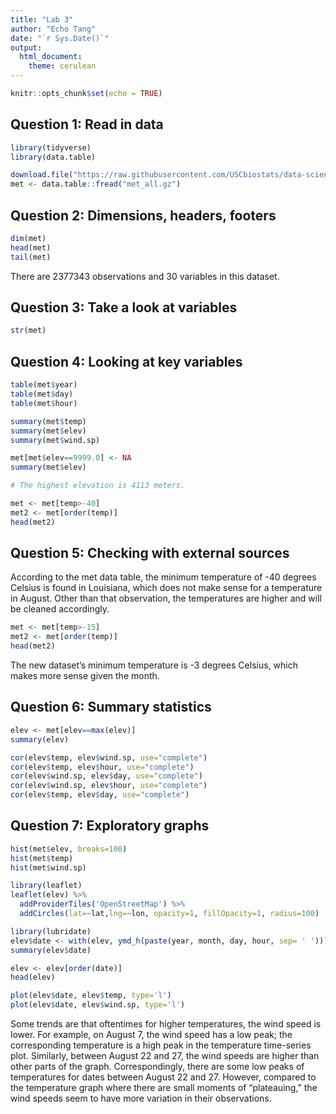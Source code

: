 ```yaml
---
title: "Lab 3"
author: "Echo Tang"
date: "`r Sys.Date()`"
output: 
  html_document: 
    theme: cerulean
---
```


```r
knitr::opts_chunk$set(echo = TRUE)
```

## Question 1: Read in data

```r
library(tidyverse)
library(data.table)

download.file("https://raw.githubusercontent.com/USCbiostats/data-science-data/master/02_met/met_all.gz", "met_all.gz", method="libcurl", timeout = 60)
met <- data.table::fread("met_all.gz")

```

## Question 2: Dimensions, headers, footers

```r
dim(met)
head(met)
tail(met)
```
There are 2377343 observations and 30 variables in this dataset. 

## Question 3: Take a look at variables

```r
str(met)

```

## Question 4: Looking at key variables

```r
table(met$year)
table(met$day)
table(met$hour)

summary(met$temp)
summary(met$elev)
summary(met$wind.sp)

met[met$elev==9999.0] <- NA
summary(met$elev)

# The highest elevation is 4113 meters.

met <- met[temp>-40]
met2 <- met[order(temp)]
head(met2)

```

## Question 5: Checking with external sources

According to the met data table, the minimum temperature of -40 degrees Celsius is found in Louisiana, which does not make sense for a temperature in August. Other than that observation, the temperatures are higher and will be cleaned accordingly. 

```r
met <- met[temp>-15]
met2 <- met[order(temp)]
head(met2)

```
The new dataset's minimum temperature is -3 degrees Celsius, which makes more sense given the month. 

## Question 6: Summary statistics

```r
elev <- met[elev==max(elev)]
summary(elev)

cor(elev$temp, elev$wind.sp, use="complete")
cor(elev$temp, elev$hour, use="complete")
cor(elev$wind.sp, elev$day, use="complete")
cor(elev$wind.sp, elev$hour, use="complete")
cor(elev$temp, elev$day, use="complete")

```
## Question 7: Exploratory graphs

```r
hist(met$elev, breaks=100)
hist(met$temp)
hist(met$wind.sp)

```
```r
library(leaflet)
leaflet(elev) %>%
  addProviderTiles('OpenStreetMap') %>% 
  addCircles(lat=~lat,lng=~lon, opacity=1, fillOpacity=1, radius=100)

```

```r
library(lubridate)
elev$date <- with(elev, ymd_h(paste(year, month, day, hour, sep= ' ')))
summary(elev$date)

elev <- elev[order(date)]
head(elev)

```

```r
plot(elev$date, elev$temp, type='l')
plot(elev$date, elev$wind.sp, type='l')

```

Some trends are that oftentimes for higher temperatures, the wind speed is lower. For example, on August 7, the wind speed has a low peak; the corresponding temperature is a high peak in the temperature time-series plot. Similarly, between August 22 and 27, the wind speeds are higher than other parts of the graph. Correspondingly, there are some low peaks of temperatures for dates between August 22 and 27. However, compared to the temperature graph where there are small moments of "plateauing," the wind speeds seem to have more variation in their observations. 




